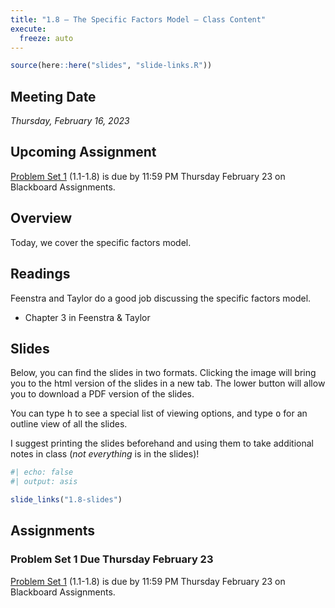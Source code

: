 ```yaml
---
title: "1.8 — The Specific Factors Model — Class Content"
execute:
  freeze: auto
---
```


```r
source(here::here("slides", "slide-links.R"))
```

::: {.callout-note appearance="minimal"}
# Meeting Date

*Thursday, February 16, 2023*
:::

::: callout-warning
# Upcoming Assignment
[Problem Set 1](/assignment/01-problem-set) (1.1-1.8) is due by 11:59 PM Thursday February 23 on Blackboard Assignments.
:::


## <i class="fas fa-info-circle fa-lg"></i> Overview

Today, we cover the specific factors model.

## <i class="fas fa-book-reader fa-lg"></i> Readings

Feenstra and Taylor do a good job discussing the specific factors model.

- Chapter 3 in Feenstra & Taylor

## <i class="fas fa-chalkboard-teacher"></i> Slides

Below, you can find the slides in two formats. Clicking the image will bring you to the html version of the slides in a new tab. The lower button will allow you to download a PDF version of the slides.

::: callout-tip
You can type <kbd>h</kbd> to see a special list of viewing options, and type <kbd>o</kbd> for an outline view of all the slides.
:::

I suggest printing the slides beforehand and using them to take additional notes in class (*not everything* is in the slides)!

```r
#| echo: false
#| output: asis

slide_links("1.8-slides")
```

## <i class="fas fa-laptop-code"></i> Assignments

### Problem Set 1 Due Thursday February 23

[Problem Set 1](/assignment/01-problem-set) (1.1-1.8) is due by 11:59 PM Thursday February 23 on Blackboard Assignments.

